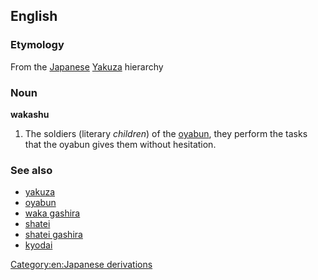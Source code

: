 ==English==

===Etymology===
From the [[Japanese]] [[Yakuza]] hierarchy

===Noun===
'''wakashu'''

#The soldiers (literary ''children'') of the [[oyabun]], they perform the tasks that the oyabun gives them without hesitation.

===See also===
*[[yakuza]]
*[[oyabun]]
*[[waka gashira]]
*[[shatei]]
*[[shatei gashira]]
*[[kyodai]]

[[Category:en:Japanese derivations]]